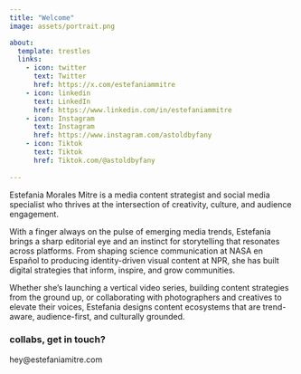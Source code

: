```yaml
---
title: "Welcome"
image: assets/portrait.png 

about:
  template: trestles
  links: 
    - icon: twitter
      text: Twitter
      href: https://x.com/estefaniammitre
    - icon: linkedin
      text: LinkedIn
      href: https://www.linkedin.com/in/estefaniammitre
    - icon: Instagram
      text: Instagram
      href: https://www.instagram.com/astoldbyfany
    - icon: Tiktok
      text: Tiktok
      href: Tiktok.com/@astoldbyfany
    
---
```


Estefania Morales Mitre is a media content strategist and social media specialist who thrives at the intersection of creativity, culture, and audience engagement.

With a finger always on the pulse of emerging media trends, Estefania brings a sharp editorial eye and an instinct for storytelling that resonates across platforms. From shaping science communication at NASA en Español to producing identity-driven visual content at NPR, she has built digital strategies that inform, inspire, and grow communities.

Whether she's launching a vertical video series, building content strategies from the ground up, or collaborating with photographers and creatives to elevate their voices, Estefania designs content ecosystems that are trend-aware, audience-first, and culturally grounded.

### collabs, get in touch?

hey@estefaniamitre.com